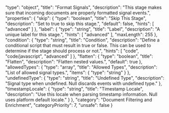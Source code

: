   "type": "object",
  "title": "Format Signals",
  "description": "This stage makes sure that incoming documents are properly formatted signal events.",
  "properties": {
    "skip": {
      "type": "boolean",
      "title": "Skip This Stage",
      "description": "Set to true to skip this stage.",
      "default": false,
      "hints": [
        "advanced"
      ]
    },
    "label": {
      "type": "string",
      "title": "Label",
      "description": "A unique label for this stage.",
      "hints": [
        "advanced"
      ],
      "maxLength": 255
    },
    "condition": {
      "type": "string",
      "title": "Condition",
      "description": "Define a conditional script that must result in true or false. This can be used to determine if the stage should process or not.",
      "hints": [
        "code",
        "code/javascript",
        "advanced"
      ]
    },
    "flatten": {
      "type": "boolean",
      "title": "Flatten",
      "description": "Flatten nested values.",
      "default": true
    },
    "allowedTypes": {
      "type": "array",
      "title": "Allowed Types",
      "description": "List of allowed signal types.",
      "items": {
        "type": "string"
      }
    },
    "undefinedType": {
      "type": "string",
      "title": "Undefined Type",
      "description": "Signal type when undefined. Null discards events with undefined type."
    },
    "timestampLocale": {
      "type": "string",
      "title": "Timestamp Locale",
      "description": "Use this locale when parsing timestamp information. Null uses platform default locale."
    }
  },
  "category": "Document Filtering and Enrichment",
  "categoryPriority": 7,
  "unsafe": false
}
